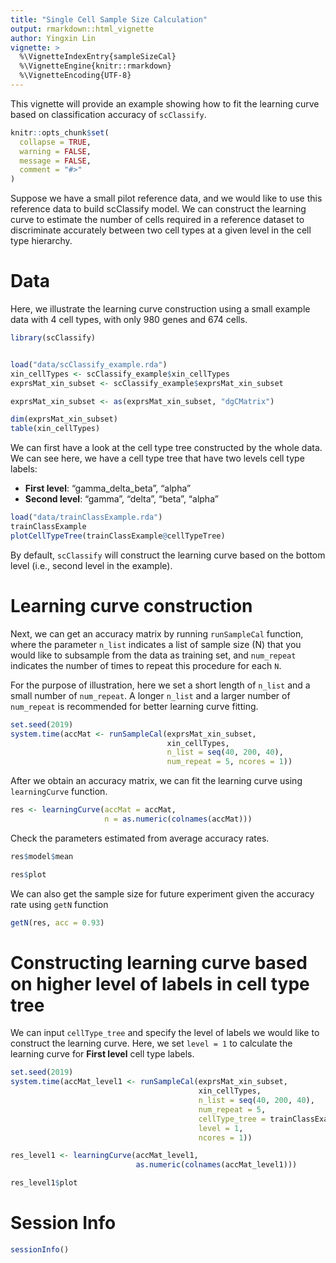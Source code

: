 ```yaml
---
title: "Single Cell Sample Size Calculation"
output: rmarkdown::html_vignette
author: Yingxin Lin
vignette: >
  %\VignetteIndexEntry{sampleSizeCal}
  %\VignetteEngine{knitr::rmarkdown}
  %\VignetteEncoding{UTF-8}
---
```


This vignette will provide an example showing how to fit the learning curve based on classification accuracy of `scClassify`.

```r
knitr::opts_chunk$set(
  collapse = TRUE,
  warning = FALSE,
  message = FALSE,
  comment = "#>"
)
```




Suppose we have a small pilot reference data, and we would like to use this reference data to build scClassify model. We can construct the learning curve to estimate the number of cells required in a reference dataset to discriminate accurately between two cell types at a given level in the cell type hierarchy.

# Data

Here, we illustrate the learning curve construction using a small example data with 4 cell types, with only 980 genes and 674 cells.


```r
library(scClassify)


load("data/scClassify_example.rda")
xin_cellTypes <- scClassify_example$xin_cellTypes
exprsMat_xin_subset <- scClassify_example$exprsMat_xin_subset

exprsMat_xin_subset <- as(exprsMat_xin_subset, "dgCMatrix")

dim(exprsMat_xin_subset)
table(xin_cellTypes)
```

We can first have a look at the cell type tree constructed by the whole data. We can see here, we have a cell type tree that have two levels cell type labels:

+ **First level**: "gamma_delta_beta", "alpha"
+ **Second level**:  "gamma", "delta", "beta", "alpha"



```r
load("data/trainClassExample.rda")
trainClassExample
plotCellTypeTree(trainClassExample@cellTypeTree)
```

By default, `scClassify` will construct the learning curve based on the bottom level (i.e., second level in the example).

# Learning curve construction

Next, we can get an accuracy matrix by running `runSampleCal` function, where the parameter `n_list` indicates a list of sample size (N) that you would like to subsample from the data as training set, and `num_repeat` indicates the number of times to repeat this procedure for each `N`.

For the purpose of illustration, here we set a short length of `n_list` and a small number of `num_repeat`. A longer `n_list` and a larger number of `num_repeat` is recommended for better learning curve fitting.

```r
set.seed(2019)
system.time(accMat <- runSampleCal(exprsMat_xin_subset, 
                                   xin_cellTypes,
                                   n_list = seq(40, 200, 40), 
                                   num_repeat = 5, ncores = 1))
```


After we obtain an accuracy matrix, we can fit the learning curve using `learningCurve` function.

```r
res <- learningCurve(accMat = accMat,
                     n = as.numeric(colnames(accMat)))
```

Check the parameters estimated from average accuracy rates.

```r
res$model$mean
```


```r
res$plot
```




We can also get the sample size for future experiment given the accuracy rate using `getN` function

```r
getN(res, acc = 0.93)
```



# Constructing learning curve based on higher level of labels in cell type tree

We can input `cellType_tree` and specify the level of labels we would like to construct the learning curve. Here, we set `level = 1` to calculate the learning curve for **First level** cell type labels.


```r
set.seed(2019)
system.time(accMat_level1 <- runSampleCal(exprsMat_xin_subset, 
                                          xin_cellTypes,
                                          n_list = seq(40, 200, 40), 
                                          num_repeat = 5,
                                          cellType_tree = trainClassExample@cellTypeTree,
                                          level = 1,
                                          ncores = 1))

res_level1 <- learningCurve(accMat_level1,
                            as.numeric(colnames(accMat_level1)))
```



```r
res_level1$plot
```




# Session Info

```r
sessionInfo()
```
